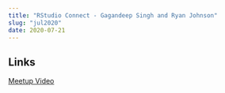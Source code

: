```yaml
---
title: "RStudio Connect - Gagandeep Singh and Ryan Johnson"
slug: "jul2020"
date: 2020-07-21
---
```


## Links
[Meetup Video](https://www.youtube.com/watch?v=FmEy35E2Dt0)


